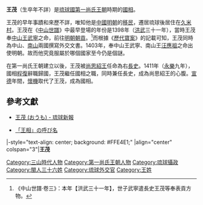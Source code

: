 {{Lewchewan|kanji=王茂|kana=ヲーモ|romaji=Wō Mo}}
'''王茂'''（生卒年不詳）是[[琉球國|琉球國]][[第一尚氏王朝|第一尚氏王朝]]時期的[[攝政_(琉球)|國相]]。

王茂的早年事蹟和來歷不詳，唯知他是[[中國|中國]][[明朝|明朝]]的[[移民|移民]]，遷居琉球後居住在[[久米_(那霸市)|久米村]]。王茂在《[[中山世譜|中山世譜]]》中最早登場的年份是1398年（[[洪武|洪武]]三十一年），當時王茂奉[[中山王國|中山王]][[武寧_(琉球國王)|武寧]]之命，前往[[明朝|明朝]][[朝貢|朝貢]]。<ref>《中山世譜·卷三》：本年【洪武三十一年】，世子武寧遣長史王茂等奉表貢方物。</ref>而根據《[[歷代寶案|歷代寶案]]》的記載可知，王茂同時為中山、[[南山王國|南山]]兩國撰寫外交文書。1403年，奉中山王武寧、南山王[[汪應祖|汪應祖]]之命出使明朝。故而他究竟服屬於哪個國家至今仍是個謎。

在第一尚氏王朝建立以後，王茂被[[尚思紹王|尚思紹王]]任命為右[[長史|長史]]。1411年（[[永樂|永樂]]九年），國相[[程復|程復]]辭職歸國，王茂繼任國相之職，同時兼任長史，成為尚思紹王的心腹。[[宣德|宣德]]年間，[[懷機|懷機]]取代了王茂，成為國相。
==參考文獻==
{{reflist}}
*[http://ryukyushimpo.jp/news/storyid-40491-storytopic-121.html 王茂 (おうも) - 琉球新報] {{Wayback|url=http://ryukyushimpo.jp/news/storyid-40491-storytopic-121.html |date=20131229225319 }}

*[http://okinawa-rekishi.cocolog-nifty.com/tora/2010/12/post-a228.html 「王相」の呼び名] {{Wayback|url=http://okinawa-rekishi.cocolog-nifty.com/tora/2010/12/post-a228.html |date=20131226101208 }}

{{start box}}
|-style="text-align: center; background: #FFE4E1;"
|align="center" colspan="3"|'''王茂'''
{{s-before|[[程復|程復]]}}
{{s-title|[[琉球國|琉球]][[琉球攝政列表|國相]]|1411年—1428年？}}
{{s-after|[[懷機|懷機]]}}
{{end box}}
{{琉球攝政}}
[[Category:三山時代人物|Category:三山時代人物]]
[[Category:第一尚氏王朝人物|Category:第一尚氏王朝人物]]
[[Category:琉球攝政|Category:琉球攝政]]
[[Category:閩人三十六姓|Category:閩人三十六姓]]
[[Category:琉球外交官|Category:琉球外交官]]
[[Category:王姓|Category:王姓]]